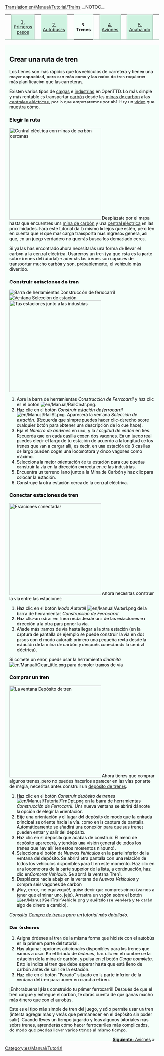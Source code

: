 [[Translation:en/Manual/Tutorial/Trains]]
__NOTOC__
{| width="100%" cellspacing="0" cellpadding="0" valign="top" border="0" style="margin-bottom: 0; margin-left: 1px;" |
| style="border: 0; border-bottom:1px solid #a3bfb1; background:none; width:2%" | &nbsp;
| style="padding:0 .3em; background-color:#cef2e0; font-size:90%; border:solid 1px #a3bfb1; text-align:center; width: 12em;"|[[es/Manual/Tutorial/Tutorial|1. Primeros pasos]]
| style="border: 0; border-bottom:1px solid #a3bfb1; background:none; width:2%" | &nbsp;
| style="padding:0 .3em; background-color:#cef2e0; font-size:90%; border:solid 1px #a3bfb1; text-align:center; width: 12em;"|[[es/Manual/Tutorial/Autobuses|2. Autobuses]]
| style="border: 0; border-bottom:1px solid #a3bfb1; background:none; width:2%" | &nbsp;
| style="padding:0 .3em; background-color:white; border:solid 1px #cef2e0; border-bottom: 0; text-align:center; font-size:90%; font-weight:bold; background-color:#f5fffa; width: 12em;" | '''3. Trenes'''
| style="border: 0; border-bottom:1px solid #a3bfb1; background:none; width:2%" | &nbsp;
| style="padding:0 .3em; background-color:#cef2e0; font-size:90%; border:solid 1px #a3bfb1; text-align:center; width: 12em;"|[[es/Manual/Tutorial/Aviones|4. Aviones]]
| style="border: 0; border-bottom:1px solid #a3bfb1; background:none; width:2%" | &nbsp;
| style="padding:0 .3em; background-color:#cef2e0; font-size:90%; border:solid 1px #a3bfb1; text-align:center; width: 12em;"| [[es/Manual/Tutorial/Fin|5. Acabando]]
| style="border: 0; border-bottom:1px solid #a3bfb1; background:none;" | &nbsp;
|}
<div style="padding:.5em 1em 1em 1em; border-top:none; background-color:#f5fffa; color:#000;">

==Crear una ruta de tren==
Los trenes son más rápidos que los vehículos de carretera y tienen una mayor capacidad, pero son más caros y las redes de tren requieren más planificación que las carreteras.

Existen varios tipos de [[es/Manual/Carga|cargas]] e [[es/Industria|industrias]] en OpenTTD. Lo más simple y más rentable es transportar [[es/Manual/Base Set/Cargos/Carbón|carbón]] desde las [[es/Manual/Base Set/Industries/Mina de carbón|minas de carbón]] a las [[es/Manual/Base Set/Industries/Central eléctrica|centrales eléctricas]], por lo que empezaremos por ahí. Hay un [http://www.cs.helsinki.fi/u/ihonkone/ottd_tut.ogg vídeo] que muestra cómo.

===Elegir la ruta===
[[File:en/Manual/Tutorial/Tutorial1.png|thumb|right|300px|Central eléctrica con minas de carbón cercanas]]
Desplázate por el mapa hasta que encuentres una [[es/Manual/Base Set/Industries/Mina de carbón|mina de carbón]] y una [[es/Manual/Base Set/Industries/Central eléctrica|central eléctrica]] en las proximidades. Para este tutorial da lo mismo lo lejos que estén, pero ten en cuenta que el que más carga transporta más ingresos genera, así que, en un juego verdadero no querrás buscarlos demasiado cerca.

Si ya las has encontrado ahora necesitarás una forma de llevar el carbón a la central eléctrica. Usaremos un tren (ya que esta es la parte sobre trenes del tutorial) y además los trenes son capaces de transportar mucho carbón y son, probablemente, el vehículo más divertido. 
{{en/-}}

===Construir estaciones de tren===
[[File:es/Manual/Railroad Construction.png|frame|right|Barra de herramientas Construcción de ferrocarril]]
[[File:es/Manual/Stationgui.png|frame|right|Ventana Selección de estación]]
[[File:en/Manual/Tutorial/Tutorial2.png|thumb|right|300px|Tus estaciones junto a las industrias]]
#Abre la barra de herramientas ''Construcción de Ferrocarril'' y haz clic en el botón [[File:en/Manual/RailCnstr.png]].
#Haz clic en el botón ''Construir estación de ferrocarril'' [[File:en/Manual/RailSt.png]]. Aparecerá la  ventana ''Selección de estación''. (Recuerda que simpre puedes hacer clic-derecho sobre cualquier botón para obtener una descripción de lo que hace).
#Fija el ''Número de andenes'' en uno, y la ''Longitud de andén'' en tres. Recuerda que en cada casilla cogen dos vagones. En un juego real puedes elegir el largo de tu estación de acuerdo a la longitud de los trenes que van a cargar allí, es decir, en una estación de 3 casillas de largo pueden coger una locomotora y cinco vagones como máximo.
#Selecciona la mejor orientación de tu estación para que puedas construir la vía en la dirección correcta entre las industrias.
#Encuentra un terreno llano junto a la Mina de Carbón y haz clic para colocar la estación.
#Construye la otra estación cerca de la central eléctrica.
{{en/-}}

===Conectar estaciones de tren===
[[File:en/Manual/Tutorial/Tutorial3.png|thumb|300px|right|Estaciones conectadas]]
Ahora necesitas construir la vía entre las estaciones: 
#Haz clic en el botón ''Modo Autoraíl'' [[File:en/Manual/Autorl.png]] de la barra de herramientas ''Construcción de Ferrocarril''.
#Haz clic-arrastrar en línea recta desde una de las estaciones en dirección a la otra para poner la vía.
#Añade más tramos de vía hasta llegar a la otra estación (en la captura de pantalla de ejemplo se puede construir la vía en dos pasos con el modo autorail: primero una pequeña recta desde la estación de la mina de carbón y después conectando la central eléctrica).

Si comete un error, puede usar la herramienta ''dinamita'' [[File:en/Manual/Clear title.png]] para demoler tramos de vía.
{{en/-}}

===Comprar un tren===
[[File:en/Manual/Tutorial/Tutorial4.png|thumb|right|300px|La ventana Depósito de tren]]
Ahora tienes que comprar algunos trenes, pero no puedes hacerlos aparecer en las vías por arte de magia, necesitas antes construir un [[es/Manual/Depósitos|depósito de trenes]].

#Haz clic en el botón ''Construir depósito de trenes'' [[File:en/Manual/Tutorial/TrnDpt.png]] en la barra de herramientas ''Construcción de Ferrocarril''. Una nueva ventana se abrirá dándote la opción de elegir la orientación.
#Elije una orientación y el lugar del depósito de modo que la entrada principal se oriente hacia la vía, como en la captura de pantalla. Automáticamente se añadirá una conexión para que sus trenes pueden entrar y salir del depósito.
#Haz clic en el depósito que acabas de construir. El menú de depósito aparecerá, y tendrás una visión general de todos los trenes que hay allí (en estos momentos ninguno).
#Selecciona el botón de ''Nuevos Vehículos'' en la parte inferior de la ventana del depósito. Se abrirá otra pantalla con una relación de todos los vehículos disponibles para tí en este momento. Haz clic en una locomotora de la parte superior de la lista, a continuación, haz clic en''Comprar Vehículo''. Se abrirá la ventana Tren1.
#Desplázate hacia abajo en la ventana de ''Nuevos Vehículos'' y compra seis vagones de carbón.
#¡Huy, error, me equivoqué!, quise decir que compres cinco (vamos a tener que eliminar uno, jeje). Arrastra un vagón sobre el botón [[File:en/Manual/SellTrainVehicle.png]] y suéltalo (se venderá y te darán algo de dinero a cambio).

''Consulta [[es/Compra de trenes|Compra de trenes]] para un tutorial más detallado.''
{{en/-}}

===Dar órdenes===
#Asigna órdenes al tren de la misma forma que hiciste con el autobús en la primera parte del tutorial.
#Hay algunas opciones adicionales disponibles para los trenes que vamos a usar: En el listado de ''órdenes'', haz clic en el nombre de la estación de la mina de carbón, y pulsa en el botón ''Carga completa''. Esto le indica al tren que debe esperar hasta que esté lleno de carbón antes de salir de la estación.
#Haz clic en el botón "Parado" situado en la parte inferior de la ventana del tren para poner en marcha el tren.

¡Enhorabuena! ¡Has construido tu primer ferrocarril! Después de que el tren cargue y entregue el carbón, te darás cuenta de que ganas mucho más dinero que con el autobús.

Este es el tipo más simple de tren del juego, y sólo permite usar un tren (intenta agregar más y verás que permanecen en el depósito sin poder salir). Cuando lleves un tiempo jugando y leas algunos tutoriales más sobre trenes, aprenderás cómo hacer ferrocarriles más complicados, de modo que puedas llevar varios trenes al mismo tiempo.


<span style="float: right">[[es/Manual/Tutorial/Aviones|'''Siguiente:''' Aviones]] &raquo;</span>


</div>

[[Category:es/Manual/Tutorial]]